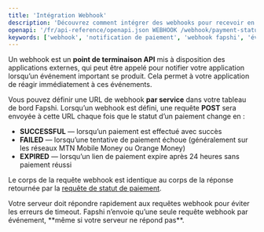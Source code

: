 ---
title: 'Intégration Webhook'
description: 'Découvrez comment intégrer des webhooks pour recevoir en temps réel les mises à jour du statut des paiements depuis Fapshi.'
openapi: '/fr/api-reference/openapi.json WEBHOOK /webhook/payment-status'
keywords: ['webhook', 'notification de paiement', 'webhook fapshi', 'événement de paiement', 'statut de transaction']
---

Un webhook est un **point de terminaison API** mis à disposition des applications externes, qui peut être appelé pour notifier votre application lorsqu’un événement important se produit. Cela permet à votre application de réagir immédiatement à ces événements.

Vous pouvez définir une URL de webhook **par service** dans votre tableau de bord Fapshi. Lorsqu’un webhook est défini, une requête **POST** sera envoyée à cette URL chaque fois que le statut d’un paiement change en :

- **SUCCESSFUL** — lorsqu’un paiement est effectué avec succès
- **FAILED** — lorsqu’une tentative de paiement échoue (généralement sur les réseaux MTN Mobile Money ou Orange Money)
- **EXPIRED** — lorsqu’un lien de paiement expire après 24 heures sans paiement réussi

Le corps de la requête webhook est identique au corps de la réponse retournée par la [requête de statut de paiement](/fr/api-reference/endpoint/payment-status).

<Note>
Votre serveur doit répondre rapidement aux requêtes webhook pour éviter les erreurs de timeout. Fapshi n’envoie qu’une seule requête webhook par événement, **même si votre serveur ne répond pas**.
</Note>
